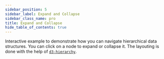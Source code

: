 ```yaml
---
sidebar_position: 5
sidebar_label: Expand and Collapse
sidebar_class_name: pro
title: Expand and Collapse
hide_table_of_contents: true
---
```



Interactive example to demonstrate how you can navigate hierarchical data structures. You can click on a node to expand or collapse it. The layouting is done with the help of [`d3-hierarchy`](https://github.com/d3/d3-hierarchy).

<ProExampleViewer slug="expand-collapse" />
